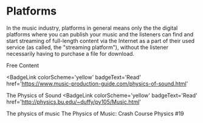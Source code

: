 # Platforms

In the music industry, platforms in general means only the the digital platforms where you can publish your music and the listeners can find and start streaming of full-length content via the Internet as a part of their used service (as called, the "streaming platform"), without the listener necessarily having to purchase a file for download.

<ResourceGroupTitle>Free Content</ResourceGroupTitle>

<BadgeLink
  colorScheme='yellow'
  badgeText='Read'
  href='https://www.music-production-guide.com/physics-of-sound.html'
>
  The Physics of Sound
</BadgeLink>
<BadgeLink
  colorScheme='yellow'
  badgeText='Read'
  href='http://physics.bu.edu/~duffy/py105/Music.html'
>
  The physics of music
</BadgeLink>
<BadgeLink badgeText='Watch' href='https://www.youtube.com/watch?v=XDsk6tZX55g'>
  The Physics of Music: Crash Course Physics #19
</BadgeLink>
